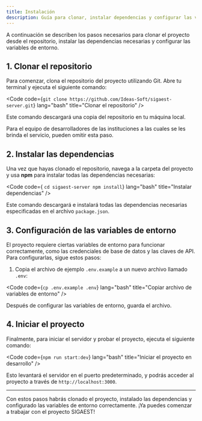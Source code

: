 ```yaml
---
title: Instalación
description: Guía para clonar, instalar dependencias y configurar las variables de entorno del proyecto SIGAEST.
---
```



A continuación se describen los pasos necesarios para clonar el proyecto desde el repositorio, instalar las dependencias necesarias y configurar las variables de entorno.

## 1. Clonar el repositorio

Para comenzar, clona el repositorio del proyecto utilizando Git. Abre tu terminal y ejecuta el siguiente comando:

<Code code={`git clone https://github.com/Ideas-Soft/sigaest-server.git`} lang="bash" title="Clonar el repositorio" />

Este comando descargará una copia del repositorio en tu máquina local.

<Aside title="Nota">Para el equipo de desarrolladores de las instituciones a las cuales se les brinda el servicio, pueden omitir esta paso.</Aside>


## 2. Instalar las dependencias

Una vez que hayas clonado el repositorio, navega a la carpeta del proyecto y usa **npm** para instalar todas las dependencias necesarias:

<Code code={ `cd sigaest-server
npm install`} lang="bash" title="Instalar dependencias" />

Este comando descargará e instalará todas las dependencias necesarias especificadas en el archivo `package.json`.

## 3. Configuración de las variables de entorno

El proyecto requiere ciertas variables de entorno para funcionar correctamente, como las credenciales de base de datos y las claves de API. Para configurarlas, sigue estos pasos:

1. Copia el archivo de ejemplo `.env.example` a un nuevo archivo llamado `.env`:

<Code code={`cp .env.example .env`} lang="bash" title="Copiar archivo de variables de entorno" />

Después de configurar las variables de entorno, guarda el archivo.

## 4. Iniciar el proyecto

Finalmente, para iniciar el servidor y probar el proyecto, ejecuta el siguiente comando:

<Code code={`npm run start:dev`} lang="bash" title="Iniciar el proyecto en desarrollo" />

Esto levantará el servidor en el puerto predeterminado, y podrás acceder al proyecto a través de `http://localhost:3000`.

---

Con estos pasos habrás clonado el proyecto, instalado las dependencias y configurado las variables de entorno correctamente. ¡Ya puedes comenzar a trabajar con el proyecto SIGAEST!
